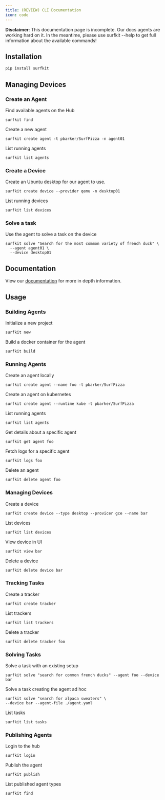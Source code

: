 ```yaml
---
title: (REVIEW) CLI Documentation
icon: code
---
```


**Disclaimer**: This documentation page is incomplete. Our docs agents are working hard on it. In the meantime, please use surfkit --help to get full information about the available commands!

## Installation

```sh
pip install surfkit
```

## Managing Devices

### Create an Agent

Find available agents on the Hub

```
surfkit find
```

Create a new agent

```
surfkit create agent -t pbarker/SurfPizza -n agent01
```

List running agents

```
surfkit list agents
```

### Create a Device

Create an Ubuntu desktop for our agent to use.

```
surfkit create device --provider qemu -n desktop01
```

List running devices

```
surfkit list devices
```

### Solve a task

Use the agent to solve a task on the device

```
surfkit solve "Search for the most common variety of french duck" \
  --agent agent01 \
  --device desktop01
```

## Documentation

View our [documentation](https://docs.hub.agentsea.ai) for more in depth information.

## Usage

### Building Agents

Initialize a new project

```
surfkit new
```

Build a docker container for the agent

```
surfkit build
```

### Running Agents

Create an agent locally

```
surfkit create agent --name foo -t pbarker/SurfPizza
```

Create an agent on kubernetes

```
surfkit create agent --runtime kube -t pbarker/SurfPizza
```

List running agents

```
surfkit list agents
```

Get details about a specific agent

```
surfkit get agent foo
```

Fetch logs for a specific agent

```
surfkit logs foo
```

Delete an agent

```
surfkit delete agent foo
```

### Managing Devices

Create a device

```
surfkit create device --type desktop --provicer gce --name bar
```

List devices

```
surfkit list devices
```

View device in UI

```
surfkit view bar
```

Delete a device

```
surfkit delete device bar
```

### Tracking Tasks

Create a tracker

```
surfkit create tracker
```

List trackers

```
surfkit list trackers
```

Delete a tracker

```
surfkit delete tracker foo
```

### Solving Tasks

Solve a task with an existing setup

```
surfkit solve "search for common french ducks" --agent foo --device bar
```

Solve a task creating the agent ad hoc

```
surfkit solve "search for alpaca sweaters" \
--device bar --agent-file ./agent.yaml
```

List tasks

```
surfkit list tasks
```

### Publishing Agents

Login to the hub

```
surfkit login
```

Publish the agent

```
surfkit publish
```

List published agent types

```
surfkit find
```
